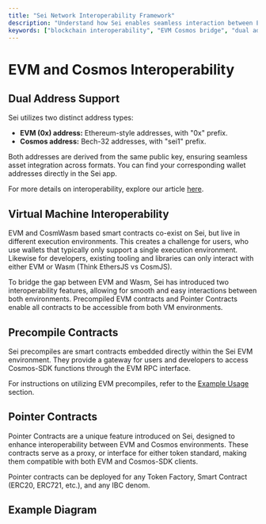 ```yaml
---
title: "Sei Network Interoperability Framework"
description: "Understand how Sei enables seamless interaction between EVM and Cosmos ecosystems through its dual address system, precompiles, and pointer contracts."
keywords: ["blockchain interoperability", "EVM Cosmos bridge", "dual address system", "precompile contracts", "pointer contracts"]
---
```




# EVM and Cosmos Interoperability

## Dual Address Support

Sei utilizes two distinct address types:

- **EVM (0x) address:** Ethereum-style addresses, with "0x" prefix.
- **Cosmos address:** Bech-32 addresses, with "sei1" prefix.

Both addresses are derived from the same public key, ensuring seamless asset
integration across formats. You can find your corresponding wallet addresses
directly in the Sei app.

For more details on interoperability, explore our article
[here](https://blog.sei.io/sei-v2-interoperability/).

## Virtual Machine Interoperability

EVM and CosmWasm based smart contracts co-exist on Sei, but live in different
execution environments. This creates a challenge for users, who use wallets that
typically only support a single execution environment. Likewise for developers,
existing tooling and libraries can only interact with either EVM or Wasm (Think
EthersJS vs CosmJS).

To bridge the gap between EVM and Wasm, Sei has introduced two interoperability
features, allowing for smooth and easy interactions between both environments.
Precompiled EVM contracts and Pointer Contracts enable all contracts to be
accessible from both VM environments.

## Precompile Contracts

Sei precompiles are smart contracts embedded directly within the Sei EVM
environment. They provide a gateway for users and developers to access Cosmos-SDK functions through the EVM RPC interface.

For instructions on utilizing EVM precompiles, refer to the
[Example Usage](/evm/precompiles/example-usage) section.

## Pointer Contracts

Pointer Contracts are a unique feature introduced on Sei, designed to enhance
interoperability between EVM and Cosmos environments. These contracts serve as a proxy, or interface for either token standard, making them compatible with both EVM and Cosmos-SDK clients.

Pointer contracts can be deployed for any Token Factory, Smart Contract (ERC20,
ERC721, etc.), and any IBC denom.

## Example Diagram

<ImageWithCaption img={interoperability} alt="Interoperability" caption="Enabling seamless access to all tokens and contracts on Sei" />
